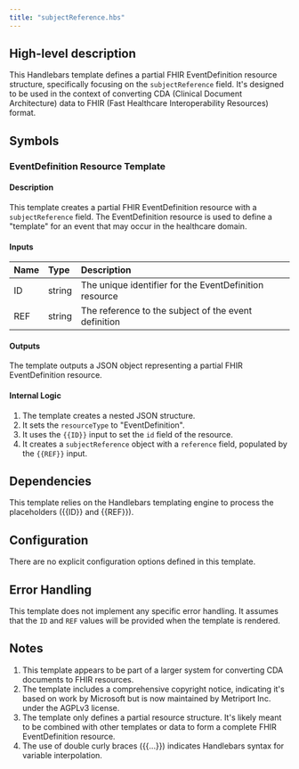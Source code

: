 ```yaml
---
title: "subjectReference.hbs"
---
```


## High-level description
This Handlebars template defines a partial FHIR EventDefinition resource structure, specifically focusing on the `subjectReference` field. It's designed to be used in the context of converting CDA (Clinical Document Architecture) data to FHIR (Fast Healthcare Interoperability Resources) format.

## Symbols

### EventDefinition Resource Template
#### Description
This template creates a partial FHIR EventDefinition resource with a `subjectReference` field. The EventDefinition resource is used to define a "template" for an event that may occur in the healthcare domain.

#### Inputs
| Name | Type | Description |
|:-----|:-----|:------------|
| ID   | string | The unique identifier for the EventDefinition resource |
| REF  | string | The reference to the subject of the event definition |

#### Outputs
The template outputs a JSON object representing a partial FHIR EventDefinition resource.

#### Internal Logic
1. The template creates a nested JSON structure.
2. It sets the `resourceType` to "EventDefinition".
3. It uses the `{{ID}}` input to set the `id` field of the resource.
4. It creates a `subjectReference` object with a `reference` field, populated by the `{{REF}}` input.

## Dependencies
This template relies on the Handlebars templating engine to process the placeholders (\{\{ID\}\} and \{\{REF\}\}).

## Configuration
There are no explicit configuration options defined in this template.

## Error Handling
This template does not implement any specific error handling. It assumes that the `ID` and `REF` values will be provided when the template is rendered.

## Notes
1. This template appears to be part of a larger system for converting CDA documents to FHIR resources.
2. The template includes a comprehensive copyright notice, indicating it's based on work by Microsoft but is now maintained by Metriport Inc. under the AGPLv3 license.
3. The template only defines a partial resource structure. It's likely meant to be combined with other templates or data to form a complete FHIR EventDefinition resource.
4. The use of double curly braces (\{\{...\}\}) indicates Handlebars syntax for variable interpolation.
